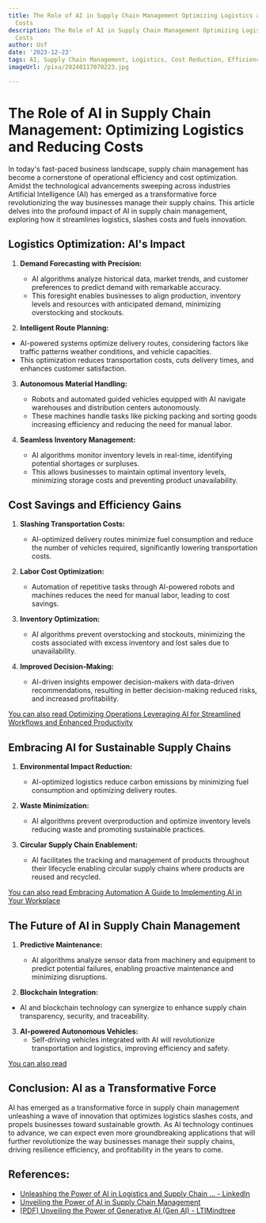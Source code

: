 ```yaml
---
title: The Role of AI in Supply Chain Management Optimizing Logistics and Reducing
  Costs
description: The Role of AI in Supply Chain Management Optimizing Logistics and Reducing
  Costs
author: Usf
date: '2023-12-23'
tags: AI, Supply Chain Management, Logistics, Cost Reduction, Efficiency
imageUrl: /pixa/20240117070223.jpg

---
```

# The Role of AI in Supply Chain Management: **Optimizing Logistics and Reducing Costs**

In today's fast-paced business landscape, supply chain management has become a cornerstone of operational  efficiency and cost optimization. Amidst the technological  advancements sweeping across industries Artificial Intelligence (AI) has emerged  as a transformative force revolutionizing the way businesses manage their supply chains. This  article delves into the profound impact of AI in supply chain management, exploring how  it streamlines logistics, slashes costs and  fuels innovation.

## Logistics Optimization: AI's Impact

1. **Demand  Forecasting with Precision:**
    -  AI algorithms analyze historical data, market trends, and customer preferences to predict  demand with remarkable accuracy.
   - This foresight enables  businesses to align production, inventory levels and resources with anticipated demand, minimizing overstocking and stockouts.

2.  **Intelligent Route Planning:**
   - AI-powered systems optimize delivery routes, considering factors like traffic patterns weather conditions, and vehicle  capacities.
   - This optimization reduces transportation costs, cuts delivery times, and enhances customer satisfaction.

3. **Autonomous Material Handling:**
   -  Robots and automated guided vehicles equipped with AI navigate warehouses and distribution centers autonomously.
   - These machines handle tasks like picking packing  and  sorting  goods increasing efficiency and reducing the  need for  manual labor.

4. **Seamless Inventory Management:**
   - AI algorithms monitor inventory levels in real-time, identifying  potential shortages or surpluses.
   - This allows  businesses to maintain optimal inventory levels, minimizing storage costs  and preventing product  unavailability.

## Cost Savings and Efficiency Gains

1. **Slashing Transportation Costs:**
    - AI-optimized delivery routes minimize fuel consumption and reduce the number  of vehicles required, significantly  lowering transportation costs.

2.  **Labor Cost Optimization:**
    - Automation  of repetitive tasks through AI-powered robots and machines reduces the need  for manual labor, leading to cost savings.

3. **Inventory Optimization:**
   - AI algorithms prevent overstocking  and stockouts, minimizing  the costs associated with excess inventory and lost sales due  to unavailability.

4. **Improved Decision-Making:**
   - AI-driven insights empower decision-makers with data-driven  recommendations,  resulting  in better decision-making reduced risks, and increased profitability.

[You can also read  Optimizing Operations Leveraging AI  for Streamlined Workflows and Enhanced Productivity](Optimizing%20Operations%20Leveraging%20AI%20for%20Streamlined%20Workflows%20and%20Enhanced%20Productivity)


## Embracing AI for Sustainable Supply Chains

1. **Environmental Impact Reduction:**
   - AI-optimized logistics reduce carbon emissions by minimizing fuel consumption and optimizing delivery routes.

2. **Waste  Minimization:**
    - AI algorithms prevent overproduction and optimize inventory levels reducing  waste and promoting sustainable practices.

3. **Circular Supply Chain Enablement:**
   - AI facilitates the tracking and management of products throughout their lifecycle enabling  circular supply chains where products are reused and recycled.

[You can also read Embracing Automation A Guide to Implementing AI  in  Your Workplace](Embracing%20Automation%20A%20Guide%20to%20Implementing%20AI%20in%20Your%20Workplace)


## The Future of AI in Supply Chain Management

1. **Predictive Maintenance:**
    - AI  algorithms analyze sensor data from machinery  and equipment to predict potential failures, enabling proactive maintenance  and minimizing disruptions.

2.  **Blockchain Integration:**
   - AI and blockchain technology can synergize to enhance supply chain transparency, security, and traceability.

3. **AI-powered  Autonomous Vehicles:**
    -  Self-driving vehicles integrated with AI will revolutionize transportation and logistics, improving efficiency and safety.

[You can  also read ]()


## Conclusion: AI  as a Transformative Force

AI has emerged as  a  transformative force in supply chain management unleashing a wave of innovation that optimizes logistics slashes costs, and propels businesses toward sustainable growth. As AI technology continues to advance, we can expect even more groundbreaking  applications that will further revolutionize the way businesses manage their supply chains, driving resilience efficiency, and profitability in the years to come.

## References:
- [Unleashing the Power of AI in Logistics and Supply Chain ... - LinkedIn](https://www.linkedin.com/pulse/unleashing-power-ai-logistics-supply-chain-management)
- [Unveiling the Power of AI in Supply Chain Management](https://www.socialmediaheadhunter.com/unveiling-the-power-of-ai-in-supply-chain-management)
- [[PDF] Unveiling the Power of Generative AI (Gen AI) - LTIMindtree](https://www.ltimindtree.com/wp-content/uploads/2023/10/Unveiling-the-Power-of-Gen-AI.pdf)

